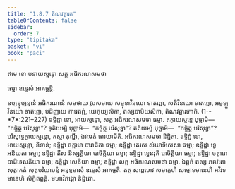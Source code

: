 ```yaml
---
title: "1.8.7 តិណវត្ថារក"
tableOfContents: false
sidebar:
  order: 7
type: "tipitaka"
basket: "vi"
book: "paci"
---
```



<DynamicBreadcrumb />


<Paragraph number="2093" type="center" book="paci">
ឥមេ ខោ បនាយស្មន្តោ សត្ត អធិករណសមថា

  
ធម្មា ឧទ្ទេសំ អាគច្ឆន្តិ.


</Paragraph>

<Division number="655" book="paci">

<Paragraph number="2094" book="paci">
ឧប្បន្នុប្បន្នានំ អធិករណានំ សមថាយ វូបសមាយ សម្មុខាវិនយោ ទាតព្ពោ, សតិវិនយោ ទាតព្ពោ, អមូឡ្ហវិនយោ ទាតព្ពោ, បដិញ្ញាយ ការេតព្ពំ, យេភុយ្យសិកា, តស្សបាបិយសិកា, តិណវត្ថារកោតិ. (1--*7*:<Emphasis>221–227</Emphasis>)
</Paragraph>

<Paragraph number="2095" book="paci">
ឧទ្ទិដ្ឋា ខោ, អាយស្មន្តោ, សត្ត អធិករណសមថា ធម្មា. តត្ថាយស្មន្តេ បុច្ឆាមិ—  “កច្ចិត្ថ បរិសុទ្ធា”? ទុតិយម្បិ បុច្ឆាមិ—  “កច្ចិត្ថ បរិសុទ្ធា”? តតិយម្បិ បុច្ឆាមិ—  “កច្ចិត្ថ បរិសុទ្ធា”? បរិសុទ្ធេត្ថាយស្មន្តោ, តស្មា តុណ្ហី, ឯវមេតំ ធារយាមីតិ.

</Paragraph>
</Division>

<Paragraph number="2096" type="center" book="paci">
អធិករណសមថា និដ្ឋិតា.


</Paragraph>

<Paragraph number="2097" book="paci">
ឧទ្ទិដ្ឋំ ខោ, អាយស្មន្តោ, និទានំ; ឧទ្ទិដ្ឋា ចត្តារោ បារាជិកា ធម្មា; ឧទ្ទិដ្ឋា តេរស សំឃាទិសេសា ធម្មា; ឧទ្ទិដ្ឋា ទ្វេ អនិយតា ធម្មា; ឧទ្ទិដ្ឋា តឹស និស្សគ្គិយា បាចិត្តិយា ធម្មា; ឧទ្ទិដ្ឋា ទ្វេនវុតិ បាចិត្តិយា ធម្មា; ឧទ្ទិដ្ឋា ចត្តារោ បាដិទេសនីយា ធម្មា; ឧទ្ទិដ្ឋា សេខិយា ធម្មា; ឧទ្ទិដ្ឋា សត្ត អធិករណសមថា ធម្មា. ឯត្តកំ តស្ស ភគវតោ សុត្តាគតំ សុត្តបរិយាបន្នំ អន្វទ្ធមាសំ ឧទ្ទេសំ អាគច្ឆតិ. តត្ថ សព្ពេហេវ សមគ្គេហិ សម្មោទមានេហិ អវិវទមានេហិ សិក្ខិតព្ពន្តិ.

</Paragraph>

<Paragraph number="2098" type="center" book="paci">
មហាវិភង្គោ និដ្ឋិតោ.
</Paragraph>